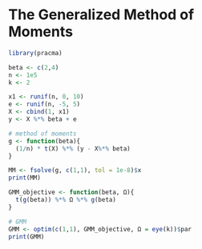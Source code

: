 # The Generalized Method of Moments


```r
library(pracma)

beta <- c(2,4)
n <- 1e5
k <- 2

x1 <- runif(n, 0, 10)
e <- runif(n, -5, 5)
X <- cbind(1, x1)
y <- X %*% beta + e

# method of moments 
g <- function(beta){
  (1/n) * t(X) %*% (y - X%*% beta)
}

MM <- fsolve(g, c(1,1), tol = 1e-8)$x
print(MM)

GMM_objective <- function(beta, Ω){
  t(g(beta)) %*% Ω %*% g(beta)
}

# GMM
GMM <- optim(c(1,1), GMM_objective, Ω = eye(k))$par
print(GMM)
```

